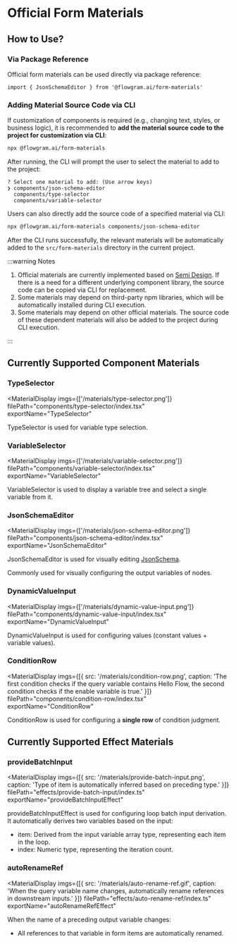 
# Official Form Materials

## How to Use?

### Via Package Reference

Official form materials can be used directly via package reference:

<PackageManagerTabs command="install @flowgram.ai/form-materials" />

```tsx
import { JsonSchemaEditor } from '@flowgram.ai/form-materials'
```


### Adding Material Source Code via CLI

If customization of components is required (e.g., changing text, styles, or business logic), it is recommended to **add the material source code to the project for customization via CLI**:

```bash
npx @flowgram.ai/form-materials
```

After running, the CLI will prompt the user to select the material to add to the project:

```console
? Select one material to add: (Use arrow keys)
❯ components/json-schema-editor
  components/type-selector
  components/variable-selector
```

Users can also directly add the source code of a specified material via CLI:

```bash
npx @flowgram.ai/form-materials components/json-schema-editor
```

After the CLI runs successfully, the relevant materials will be automatically added to the `src/form-materials` directory in the current project.

:::warning Notes

1. Official materials are currently implemented based on [Semi Design](https://semi.design/). If there is a need for a different underlying component library, the source code can be copied via CLI for replacement.
2. Some materials may depend on third-party npm libraries, which will be automatically installed during CLI execution.
3. Some materials may depend on other official materials. The source code of these dependent materials will also be added to the project during CLI execution.

:::

## Currently Supported Component Materials

### TypeSelector

<MaterialDisplay
  imgs={['/materials/type-selector.png']}
  filePath="components/type-selector/index.tsx"
  exportName="TypeSelector"
>
  TypeSelector is used for variable type selection.
</MaterialDisplay>


### VariableSelector

<MaterialDisplay
  imgs={['/materials/variable-selector.png']}
  filePath="components/variable-selector/index.tsx"
  exportName="VariableSelector"
>
  VariableSelector is used to display a variable tree and select a single variable from it.
</MaterialDisplay>


### JsonSchemaEditor

<MaterialDisplay
  imgs={['/materials/json-schema-editor.png']}
  filePath="components/json-schema-editor/index.tsx"
  exportName="JsonSchemaEditor"
>
  JsonSchemaEditor is used for visually editing [JsonSchema](https://json-schema.org/).

  Commonly used for visually configuring the output variables of nodes.
</MaterialDisplay>


### DynamicValueInput

<MaterialDisplay
  imgs={['/materials/dynamic-value-input.png']}
  filePath="components/dynamic-value-input/index.tsx"
  exportName="DynamicValueInput"
>
  DynamicValueInput is used for configuring values (constant values + variable values).
</MaterialDisplay>

### ConditionRow

<MaterialDisplay
  imgs={[{ src: '/materials/condition-row.png', caption: 'The first condition checks if the query variable contains Hello Flow, the second condition checks if the enable variable is true.' }]}
  filePath="components/condition-row/index.tsx"
  exportName="ConditionRow"
>
  ConditionRow is used for configuring a **single row** of condition judgment.
</MaterialDisplay>

## Currently Supported Effect Materials

### provideBatchInput

<MaterialDisplay
  imgs={[{ src: '/materials/provide-batch-input.png', caption: 'Type of item is automatically inferred based on preceding type.' }]}
  filePath="effects/provide-batch-input/index.ts"
  exportName="provideBatchInputEffect"
>
  provideBatchInputEffect is used for configuring loop batch input derivation. It automatically derives two variables based on the input:
  - item: Derived from the input variable array type, representing each item in the loop.
  - index: Numeric type, representing the iteration count.
</MaterialDisplay>

### autoRenameRef

<MaterialDisplay
  imgs={[{ src: '/materials/auto-rename-ref.gif', caption: 'When the query variable name changes, automatically rename references in downstream inputs.' }]}
  filePath="effects/auto-rename-ref/index.ts"
  exportName="autoRenameRefEffect"
>
  When the name of a preceding output variable changes:
  - All references to that variable in form items are automatically renamed.
</MaterialDisplay>
